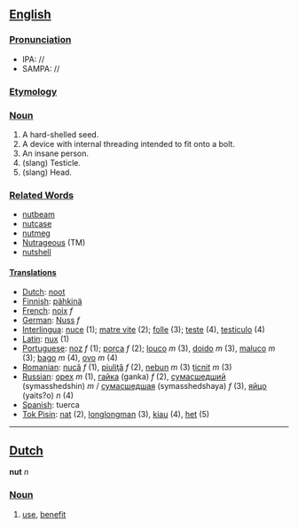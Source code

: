 ==[[English]]==
===[[Pronunciation]]===
*IPA: //
*SAMPA: //
===[[Etymology]]===
===[[Noun]]===
# A hard-shelled seed.
# A device with internal threading intended to fit onto a bolt.
# An insane person.
# (slang) Testicle.
# (slang) Head.
===[[Related Words]]===
*[[nutbeam]]
*[[nutcase]]
*[[nutmeg]]
*[[Nutrageous]] (TM)
*[[nutshell]]
====[[Translation]]s====
*[[Dutch]]: [[noot]]
*[[Finnish]]: [[pähkinä]]
*[[French]]: [[noix]] ''f''
*[[German]]: [[Nuss]] ''f''
*[[Interlingua]]: [[nuce]] (1); [[matre vite]] (2); [[folle]] (3); [[teste]] (4), [[testiculo]] (4)
*[[Latin]]: [[nux]] (1)
*[[Portuguese]]: [[noz]] ''f'' (1); [[porca]] ''f'' (2); [[louco]] ''m'' (3), [[doido]] ''m'' (3), [[maluco]] ''m'' (3); [[bago]] ''m'' (4), [[ovo]] ''m'' (4)
*[[Romanian]]: [[nucă]] ''f'' (1), [[piuliţă]] ''f'' (2), [[nebun]] ''m'' (3) [[ţicnit]] ''m'' (3)
*[[Russian]]: [[орех]] ''m'' (1), [[гайка]] (ganka) ''f'' (2), [[сумасшедший]] (symasshedshin) ''m'' / [[сумасшедшая]] (symasshedshaya) ''f'' (3), [[яйцо]] (yaits?o) ''n'' (4)
*[[Spanish]]: tuerca
*[[Tok Pisin]]: [[nat]] (2), [[longlongman]] (3), [[kiau]] (4), [[het]] (5)

----

==[[Dutch]]==

'''nut''' ''n''

===[[Noun]]===

# [[use]], [[benefit]]